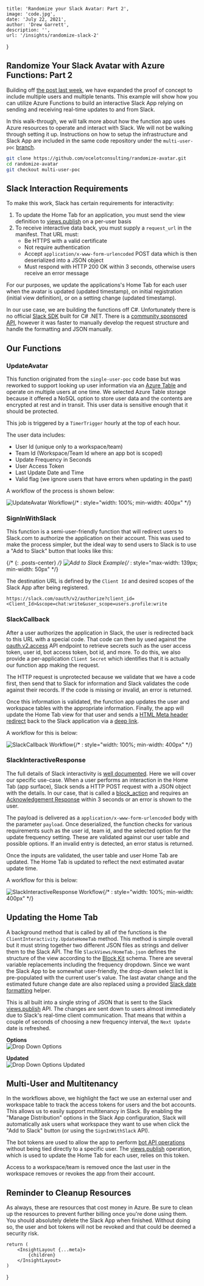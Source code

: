 
    title: 'Randomize your Slack Avatar: Part 2',
    image: 'code.jpg',
    date: 'July 22, 2021',
    author: 'Drew Garrett',
    description: '',
    url: '/insights/randomize-slack-2'
}

## Randomize Your Slack Avatar with Azure Functions: Part 2

Building off [the post last week](/insights/randomize-slack), we have expanded the proof of concept to include multiple users and multiple tenants. This example will show how you can utilize Azure Functions to build an interactive Slack App relying on sending and receiving real-time updates to and from Slack.

In this walk-through, we will talk more about how the function app uses Azure resources to operate and interact with Slack. We will not be walking through setting it up. Instructions on how to setup the infrastructure and Slack App are included in the same code repository under the `multi-user-poc` [branch](https://github.com/ocelotconsulting/randomize-avatar/tree/multi-user-poc).

```bash
git clone https://github.com/ocelotconsulting/randomize-avatar.git
cd randomize-avatar
git checkout multi-user-poc
```

## Slack Interaction Requirements

To make this work, Slack has certain requirements for interactivity:

1. To update the Home Tab for an application, you must send the view definition to [views.publish](https://api.slack.com/methods/views.publish) on a per-user basis
2. To receive interactive data back, you must supply a `request_url` in the manifest. That URL must:
   * Be HTTPS with a valid certificate
   * Not require authentication
   * Accept `application/x-www-form-urlencoded` POST data which is then deserialized into a JSON object
   * Must respond with HTTP 200 OK within 3 seconds, otherwise users receive an error message

For our purposes, we update the applications's Home Tab for each user when the avatar is updated (updated timestamp), on initial registration (initial view definition), or on a setting change (updated timestamp).

In our use case, we are building the functions off C#. Unfortunately there is no official [Slack SDK](https://api.slack.com/start/building) built for C# .NET. There is a [community sponsored API](https://github.com/Inumedia/SlackAPI), however it was faster to manually develop the request structure and handle the formatting and JSON manually.

## Our Functions

### UpdateAvatar

This function originated from the `single-user-poc` code base but was reworked to support looking up user information via an [Azure Table](https://docs.microsoft.com/en-us/azure/storage/tables/table-storage-overview) and operate on multiple users at one time. We selected Azure Table storage because it offered a NoSQL option to store user data and the contents are encrypted at rest and in transit. This user data is sensitive enough that it should be protected.

This job is triggered by a `TimerTrigger` hourly at the top of each hour.

The user data includes:

* User Id (unique only to a workspace/team)
* Team Id (Workspace/Team Id where an app bot is scoped)
* Update Frequency in Seconds
* User Access Token
* Last Update Date and Time
* Valid flag (we ignore users that have errors when updating in the past)

A workflow of the process is shown below:

![UpdateAvatar Workflow](/assets/insights/2021-07-22-randomize-slack-2/UpdateAvatar.drawio.svg){/* : style="width: 100%; min-width: 400px" */}

### SignInWithSlack

This function is a semi-user-friendly function that will redirect users to Slack.com to authorize the application on their account. This was used to make the process simpler, but the ideal way to send users to Slack is to use a "Add to Slack" button that looks like this:

{/* {: .posts-center} */}
![Add to Slack Example](https://platform.slack-edge.com/img/add_to_slack.png){/* : style="max-width: 139px; min-width: 50px" */}

The destination URL is defined by the `Client Id` and desired scopes of the Slack App after being registered.

`https://slack.com/oauth/v2/authorize?client_id=<Client_Id>&scope=chat:write&user_scope=users.profile:write`

### SlackCallback

After a user authorizes the application in Slack, the user is redirected back to this URL with a special code. That code can then by used against the [oauth.v2.access](https://api.slack.com/methods/oauth.v2.access) API endpoint to retrieve secrets such as the user access token, user id, bot access token, bot id, and more. To do this, we also provide a per-application `Client Secret` which identifies that it is actually our function app making the request.

The HTTP request is unprotected because we validate that we have a code first, then send that to Slack for information and Slack validates the code against their records. If the code is missing or invalid, an error is returned.

Once this information is validated, the function app updates the user and workspace tables with the appropriate information. Finally, the app will update the Home Tab view for that user and sends a [HTML Meta header redirect](https://developer.mozilla.org/en-US/docs/Web/HTML/Element/meta) back to the Slack application via a [deep link](https://api.slack.com/reference/deep-linking).

A workflow for this is below:

![SlackCallback Workflow](/assets/insights/2021-07-22-randomize-slack-2/SlackCallback.drawio.svg){/* : style="width: 100%; min-width: 400px" */}

### SlackInteractiveResponse

The full details of Slack interactivity is [well documented](https://api.slack.com/interactivity/handling). Here we will cover our specific use-case. When a user performs an interaction in the Home Tab (app surface), Slack sends a HTTP POST request with a JSON object with the details. In our case, that is called a [block_action](https://api.slack.com/reference/interaction-payloads/block-actions) and requires an [Acknowledgement Response](https://api.slack.com/interactivity/handling#acknowledgment_response) within 3 seconds or an error is shown to the user.

The payload is delivered as a `application/x-www-form-urlencoded` body with the parameter `payload`. Once deserialized, the function checks for various requirements such as the user id, team id, and the selected option for the update frequency setting. These are validated against our user table and possible options. If an invalid entry is detected, an error status is returned.

Once the inputs are validated, the user table and user Home Tab are updated. The Home Tab is updated to reflect the next estimated avatar update time.

A workflow for this is below:

![SlackInteractiveResponse Workflow](/assets/insights/2021-07-22-randomize-slack-2/SlackInteractiveResponse.drawio.svg){/* : style="width: 100%; min-width: 400px" */}

## Updating the Home Tab

A background method that is called by all of the functions is the `ClientInteractivity.UpdateHomeTab` method. This method is simple overall but it must string together two different JSON files as strings and deliver them to the Slack API. The file `SlackViews/HomeTab.json` defines the structure of the view according to the [Block Kit](https://api.slack.com/block-kit/building) schema. There are several variable replacements including the frequency dropdown. Since we want the Slack App to be somewhat user-friendly, the drop-down select list is pre-populated with the current user's value. The last avatar change and the estimated future change date are also replaced using a provided [Slack date formatting](https://api.slack.com/reference/surfaces/formatting#date-formatting) helper.

This is all built into a single string of JSON that is sent to the Slack [views.publish](https://api.slack.com/methods/views.publish) API. The changes are sent down to users almost immediately due to Slack's real-time client communication. That means that within a couple of seconds of choosing a new frequency interval, the `Next Update` date is refreshed.

**Options**  
![Drop Down Options](/assets/insights/2021-07-22-randomize-slack-2/drop-down-options.png)

**Updated**  
![Drop Down Options Updated](/assets/insights/2021-07-22-randomize-slack-2/drop-down-updated.png)

## Multi-User and Multitenancy

In the workflows above, we highlight the fact we use an external user and workspace table to track the access tokens for users and the bot accounts. This allows us to easily support multitenancy in Slack. By enabling the "Manage Distribution" options in the Slack App configuration, Slack will automatically ask users what workspace they want to use when click the "Add to Slack" button (or using the `SignInWithSlack` API).

The bot tokens are used to allow the app to perform [bot API operations](https://api.slack.com/methods) without being tied directly to a specific user. The [views.publish](https://api.slack.com/methods/views.publish) operation, which is used to update the Home Tab for each user, relies on this token.

Access to a workspace/team is removed once the last user in the workspace removes or revokes the app from their account.

## Reminder to Cleanup Resources

As always, these are resources that cost money in Azure. Be sure to clean up the resources to prevent further billing once you're done using them. You should absolutely delete the Slack App when finished. Without doing so, the user and bot tokens will not be revoked and that could be deemed a security risk.

    return (
        <InsightLayout {...meta}>
            {children}
        </InsightLayout>
    )
}
